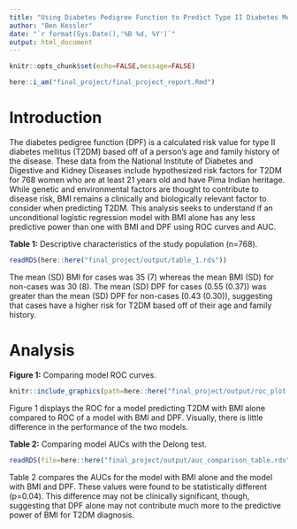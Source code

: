 ```yaml
---
title: "Using Diabetes Pedigree Function to Predict Type II Diabetes Mellitus Among Female Native Americans"
author: "Ben Kessler"
date: "`r format(Sys.Date(),'%B %d, %Y')`"
output: html_document
---
```


```r

knitr::opts_chunk$set(echo=FALSE,message=FALSE)

```

```r

here::i_am("final_project/final_project_report.Rmd")

```

# Introduction

The diabetes pedigree function (DPF) is a calculated risk value for type II diabetes mellitus (T2DM) based off of a person's age and family history of the disease.  These data from the National Institute of Diabetes and Digestive and Kidney Diseases include hypothesized risk factors for T2DM for 768 women who are at least 21 years old and have Pima Indian heritage.  While genetic and environmental factors are thought to contribute to disease risk, BMI remains a clinically and biologically relevant factor to consider when predicting T2DM.  This analysis seeks to understand if an unconditional logistic regression model with BMI alone has any less predictive power than one with BMI and DPF using ROC curves and AUC.

**Table 1:** Descriptive characteristics of the study population (n=768).

```r

readRDS(here::here("final_project/output/table_1.rds"))

```

The mean (SD) BMI for cases was 35 (7) whereas the mean BMI (SD) for non-cases was 30 (8).  The mean (SD) DPF for cases (0.55 (0.37)) was greater than the mean (SD) DPF for non-cases (0.43 (0.30)), suggesting that cases have a higher risk for T2DM based off of their age and family history.

# Analysis

**Figure 1:** Comparing model ROC curves.

```r

knitr::include_graphics(path=here::here("final_project/output/roc_plot.png"))

```

Figure 1 displays the ROC for a model predicting T2DM with BMI alone compared to ROC of a model with BMI and DPF.  Visually, there is little difference in the performance of the two models.

**Table 2:** Comparing model AUCs with the Delong test. 

```r

readRDS(file=here::here("final_project/output/auc_comparison_table.rds"))

```

Table 2 compares the AUCs for the model with BMI alone and the model with BMI and DPF.  These values were found to be statistically different (p=0.04).  This difference may not be clinically significant, though, suggesting that DPF alone may not contribute much more to the predictive power of BMI for T2DM diagnosis.
